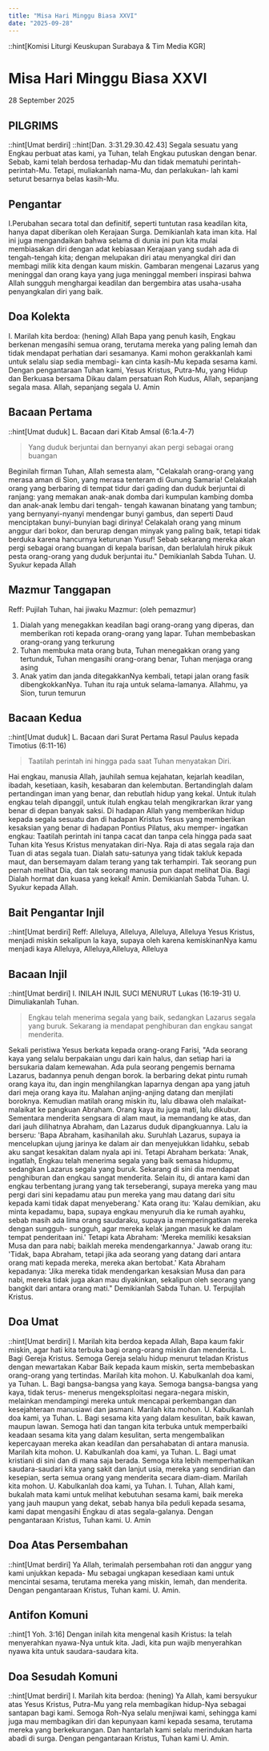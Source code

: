 ```yaml
---
title: "Misa Hari Minggu Biasa XXVI"
date: "2025-09-28"
---
```

::hint[Komisi Liturgi Keuskupan Surabaya & Tim Media KGR]
# Misa Hari Minggu Biasa XXVI
28 September 2025

## PILGRIMS
::hint[Umat berdiri]
::hint[Dan. 3:31.29.30.42.43]
Segala sesuatu yang Engkau perbuat atas kami, ya Tuhan, telah Engkau putuskan dengan benar. Sebab, kami telah berdosa terhadap-Mu dan tidak mematuhi perintah-perintah-Mu. Tetapi, muliakanlah nama-Mu, dan perlakukan- lah kami seturut besarnya belas kasih-Mu. 

## Pengantar
I.Perubahan secara total dan definitif, seperti tuntutan rasa keadilan kita, hanya dapat diberikan oleh Kerajaan Surga. Demikianlah kata iman kita. Hal ini juga mengandaikan bahwa selama di dunia ini pun kita mulai membiasakan diri dengan adat kebiasaan Kerajaan yang sudah ada di tengah-tengah kita; dengan melupakan diri atau menyangkal diri dan membagi milik kita dengan kaum miskin. Gambaran mengenai Lazarus yang meninggal dan orang kaya yang juga meninggal memberi inspirasi bahwa Allah sungguh menghargai keadilan dan bergembira atas usaha-usaha penyangkalan diri yang baik. 

## Doa Kolekta
I. Marilah kita berdoa: (hening)
Allah Bapa yang penuh kasih, Engkau berkenan mengasihi semua orang, terutama mereka yang paling lemah dan tidak mendapat perhatian dari sesamanya. Kami mohon gerakkanlah kami untuk selalu siap sedia membagi- kan cinta kasih-Mu kepada sesama kami. Dengan pengantaraan Tuhan kami, Yesus Kristus, Putra-Mu, yang Hidup dan Berkuasa bersama Dikau dalam persatuan Roh Kudus, Allah, sepanjang segala masa. Allah, sepanjang segala 
U. Amin

## Bacaan Pertama
::hint[Umat duduk]
L. Bacaan dari Kitab Amsal (6:1a.4-7) 
> Yang duduk berjuntai dan bernyanyi akan pergi sebagai orang buangan

Beginilah firman Tuhan, Allah semesta alam, "Celakalah orang-orang yang merasa aman di Sion, yang merasa tenteram di Gunung Samaria! Celakalah orang yang berbaring di tempat tidur dari gading dan duduk berjuntai di ranjang: yang memakan anak-anak domba dari kumpulan kambing domba dan anak-anak lembu dari tengah- tengah kawanan binatang yang tambun; yang bernyanyi-nyanyi mendengar bunyi gambus, dan seperti Daud menciptakan bunyi-bunyian bagi dirinya! Celakalah orang yang minum anggur dari bokor, dan berurap dengan minyak yang paling baik, tetapi tidak berduka karena hancurnya keturunan Yusuf! Sebab sekarang mereka akan pergi sebagai orang buangan di kepala barisan, dan berlalulah hiruk pikuk pesta orang-orang yang duduk berjuntai itu." Demikianlah Sabda Tuhan. 
U. Syukur kepada Allah

## Mazmur Tanggapan
Reff: Pujilah Tuhan, hai jiwaku
Mazmur: (oleh pemazmur)
1. Dialah yang menegakkan keadilan bagi orang-orang yang diperas, dan memberikan roti kepada orang-orang yang lapar. Tuhan membebaskan orang-orang yang terkurung
2. Tuhan membuka mata orang buta, Tuhan menegakkan orang yang tertunduk, Tuhan mengasihi orang-orang benar, Tuhan menjaga orang asing
3. Anak yatim dan janda ditegakkanNya kembali, tetapi jalan orang fasik dibengkokkanNya. Tuhan itu raja untuk selama-lamanya. Allahmu, ya Sion, turun temurun


## Bacaan Kedua
::hint[Umat duduk]
L. Bacaan dari Surat Pertama Rasul Paulus kepada Timotius (6:11-16) 
> Taatilah perintah ini hingga pada saat Tuhan menyatakan Diri. 

Hai engkau, manusia Allah, jauhilah semua kejahatan, kejarlah keadilan, ibadah, kesetiaan, kasih, kesabaran dan kelembutan. Bertandinglah dalam pertandingan iman yang benar, dan rebutlah hidup yang kekal. Untuk itulah engkau telah dipanggil, untuk itulah engkau telah mengikrarkan ikrar yang benar di depan banyak saksi. Di hadapan Allah yang memberikan hidup kepada segala sesuatu dan di hadapan Kristus Yesus yang memberikan kesaksian yang benar di hadapan Pontius Pilatus, aku memper- ingatkan engkau: Taatilah perintah ini tanpa cacat dan tanpa cela hingga pada saat Tuhan kita Yesus Kristus menyatakan diri-Nya. Raja di atas segala raja dan Tuan di atas segala tuan. Dialah satu-satunya yang tidak takluk kepada maut, dan bersemayam dalam terang yang tak terhampiri. Tak seorang pun pernah melihat Dia, dan tak seorang manusia pun dapat melihat Dia. Bagi Dialah hormat dan kuasa yang kekal! Amin. Demikianlah Sabda Tuhan. 
U. Syukur kepada Allah. 

## Bait Pengantar Injil
::hint[Umat berdiri]
Reff: Alleluya, Alleluya, Alleluya, Alleluya
Yesus Kristus, menjadi miskin sekalipun Ia kaya, supaya oleh karena kemiskinanNya kamu menjadi kaya
Alleluya, Alleluya,Alleluya, Alleluya

## Bacaan Injil
::hint[Umat berdiri]
I. INILAH INJIL SUCI MENURUT Lukas (16:19-31) 
U. Dimuliakanlah Tuhan.
> Engkau telah menerima segala yang baik, sedangkan Lazarus segala yang buruk. Sekarang ia mendapat penghiburan dan engkau sangat menderita. 

Sekali peristiwa Yesus berkata kepada orang-orang Farisi, "Ada seorang kaya yang selalu berpakaian ungu dari kain halus, dan setiap hari ia bersukaria dalam kemewahan. Ada pula seorang pengemis bernama Lazarus, badannya penuh dengan borok. la berbaring dekat pintu rumah orang kaya itu, dan ingin menghilangkan laparnya dengan apa yang jatuh dari meja orang kaya itu. Malahan anjing-anjing datang dan menjilati boroknya. Kemudian matilah orang miskin itu, lalu dibawa oleh malaikat-malaikat ke pangkuan Abraham. Orang kaya itu juga mati, lalu dikubur. Sementara menderita sengsara di alam maut, ia memandang ke atas, dan dari jauh dilihatnya Abraham, dan Lazarus duduk dipangkuannya. Lalu ia berseru: 'Bapa Abraham, kasihanilah aku. Suruhlah Lazarus, supaya ia mencelupkan ujung jarinya ke dalam air dan menyejukkan lidahku, sebab aku sangat kesakitan dalam nyala api ini. Tetapi Abraham berkata: 'Anak, ingatlah, Engkau telah menerima segala yang baik semasa hidupmu, sedangkan Lazarus segala yang buruk. Sekarang di sini dia mendapat penghiburan dan engkau sangat menderita. Selain itu, di antara kami dan engkau terbentang jurang yang tak terseberangi, supaya mereka yang mau pergi dari sini kepadamu atau pun mereka yang mau datang dari situ kepada kami tidak dapat menyeberang.' Kata orang itu: 'Kalau demikian, aku minta kepadamu, bapa, supaya engkau menyuruh dia ke rumah ayahku, sebab masih ada lima orang saudaraku, supaya ia memperingatkan mereka dengan sungguh- sungguh, agar mereka kelak jangan masuk ke dalam tempat penderitaan ini.' Tetapi kata Abraham: 'Mereka memiliki kesaksian Musa dan para nabi; baiklah mereka mendengarkannya.' Jawab orang itu: 'Tidak, bapa Abraham, tetapi jika ada seorang yang datang dari antara orang mati kepada mereka, mereka akan bertobat.' Kata Abraham kepadanya: 'Jika mereka tidak mendengarkan kesaksian Musa dan para nabi, mereka tidak juga akan mau diyakinkan, sekalipun oleh seorang yang bangkit dari antara orang mati." Demikianlah Sabda Tuhan. 
U. Terpujilah Kristus. 

## Doa Umat
::hint[Umat berdiri]
I. Marilah kita berdoa kepada Allah, Bapa kaum fakir miskin, agar hati kita terbuka bagi orang-orang miskin dan menderita. 
L. Bagi Gereja Kristus. Semoga Gereja selalu hidup menurut teladan Kristus dengan mewartakan Kabar Baik kepada kaum miskin, serta membebaskan orang-orang yang tertindas. Marilah kita mohon. 
U. Kabulkanlah doa kami, ya Tuhan. 
L. Bagi bangsa-bangsa yang kaya. Semoga bangsa-bangsa yang kaya, tidak terus- menerus mengeksploitasi negara-negara miskin, melainkan mendampingi mereka untuk mencapai perkembangan dan kesejahteraan manusiawi dan jasmani. Marilah kita mohon. 
U. Kabulkanlah doa kami, ya Tuhan. 
L. Bagi sesama kita yang dalam kesulitan, baik kawan, maupun lawan. Semoga hati dan tangan kita terbuka untuk memperbaiki keadaan sesama kita yang dalam kesulitan, serta mengembalikan kepercayaan mereka akan keadilan dan persahabatan di antara manusia. Marilah kita mohon. 
U. Kabulkanlah doa kami, ya Tuhan. 
L. Bagi umat kristiani di sini dan di mana saja berada. Semoga kita lebih memperhatikan saudara-saudari kita yang sakit dan lanjut usia, mereka yang sendirian dan kesepian, serta semua orang yang menderita secara diam-diam. Marilah kita mohon. 
U. Kabulkanlah doa kami, ya Tuhan. 
I. Tuhan, Allah kami, bukalah mata kami untuk melihat kebutuhan sesama kami, baik mereka yang jauh maupun yang dekat, sebab hanya bila peduli kepada sesama, kami dapat mengasihi Engkau di atas segala-galanya. Dengan pengantaraan Kristus, Tuhan kami. 
U. Amin

## Doa Atas Persembahan
::hint[Umat berdiri]
Ya Allah, terimalah persembahan roti dan anggur yang kami unjukkan kepada- Mu sebagai ungkapan kesediaan kami untuk mencintai sesama, terutama mereka yang miskin, lemah, dan menderita. Dengan pengantaraan Kristus, Tuhan kami. 
U. Amin. 

## Antifon Komuni
::hint[1 Yoh. 3:16]
Dengan inilah kita mengenal kasih Kristus: la telah menyerahkan nyawa-Nya untuk kita. Jadi, kita pun wajib menyerahkan nyawa kita untuk saudara-saudara kita. 

## Doa Sesudah Komuni
::hint[Umat berdiri]
I. Marilah kita berdoa: (hening)
Ya Allah, kami bersyukur atas Yesus Kristus, Putra-Mu yang rela membagikan hidup-Nya sebagai santapan bagi kami. Semoga Roh-Nya selalu menjiwai kami, sehingga kami juga mau membagikan diri dan kepunyaan kami kepada sesama, terutama mereka yang berkekurangan. Dan hantarlah kami selalu merindukan harta abadi di surga. Dengan pengantaraan Kristus, Tuhan kami
U. Amin. 

